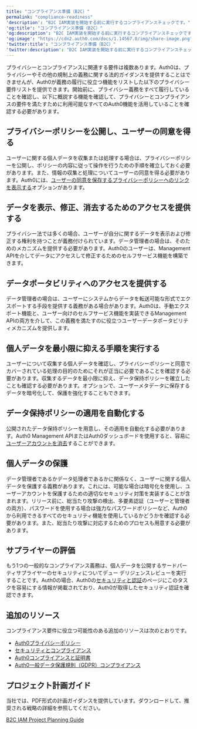 ```yaml
---
title: "コンプライアンス準備（B2C）"
permalink: "compliance-readiness"
'description': "B2C IAM実装を開始する前に実行するコンプライアンスチェックです。"
'og:title': "コンプライアンス準備（B2C）"
'og:description': "B2C IAM実装を開始する前に実行するコンプライアンスチェックです。"
'og:image': "https://cdn2.auth0.com/docs/1.14567.0/img/share-image.png"
'twitter:title': "コンプライアンス準備（B2C）"
'twitter:description': "B2C IAM実装を開始する前に実行するコンプライアンスチェックです。"
---
```


プライバシーとコンプライアンスに関連する要件は複数あります。Auth0は、プライバシーやその他の規制上の義務に関する法的ガイダンスを提供することはできませんが、Auth0が義務の履行に役立つ機能をリストした以下のプライバシー要件リストを提供できます。開始前に、プライバシー義務をすべて履行していることを確認し、以下に概説する機能を確認して、プライバシーとコンプライアンスの要件を満たすために利用可能なすべてのAuth0機能を活用していることを確認する必要があります。

## プライバシーポリシーを公開し、ユーザーの同意を得る

ユーザーに関する個人データを収集または処理する場合は、プライバシーポリシーを公開し、ポリシーの内容に従って操作を行うための手順を確立しておく必要があります。また、情報の収集と処理についてユーザーの同意を得る必要があります。Auth0には、[ユーザーの同意を保存するプライバシーポリシーへのリンクを表示する](/docs/ja-jp/secure/data-privacy-and-compliance/gdpr)オプションがあります。

## データを表示、修正、消去するためのアクセスを提供する

プライバシー法では多くの場合、ユーザーが自分に関するデータを表示および修正する権利を持つことが義務付けられています。データ管理者の場合は、そのためのメカニズムを提供する必要があります。Auth0のユーザーは、<Tooltip data-tooltip-id="react-containers-DefinitionTooltip-0" href="/docs/ja-jp/glossary?term=management-api" tip="Management API: 顧客が管理タスクを実行できるようにするための製品。" cta="用語集の表示">Management API</Tooltip>を介してデータにアクセスして修正するためのセルフサービス機能を構築できます。

## データポータビリティへのアクセスを提供する

データ管理者の場合は、ユーザーにシステムからデータを転送可能な形式でエクスポートする手段を提供する義務がある場合があります。Auth0は、手動エクスポート機能と、ユーザー向けのセルフサービス機能を実装できるManagement APIの両方を介して、この義務を満たすのに役立つユーザーデータポータビリティメカニズムを提供します。

## 個人データを最小限に抑える手順を実行する

ユーザーについて収集する個人データを確認し、プライバシーポリシーと同意でカバーされている処理の目的のためにそれが正当に必要であることを確認する必要があります。収集するデータを最小限に抑え、データ保持ポリシーを確立したことも確認する必要があります。オプションで、ユーザーメタデータに保存するデータを暗号化して、保護を強化することもできます。

## データ保持ポリシーの適用を自動化する

公開されたデータ保持ポリシーを用意し、その適用を自動化する必要があります。Auth0 Management APIまたはAuth0ダッシュボードを使用すると、容易に[ユーザーアカウントを消去](/docs/ja-jp/secure/data-privacy-and-compliance/gdpr/gdpr-right-to-access-correct-and-erase-data)することができます。

## 個人データの保護

データ管理者であるかデータ処理者であるかに関係なく、ユーザーに関する個人データを保護する義務があります。これには、可能な場合は暗号化を使用し、ユーザーアカウントを保護するための適切なセキュリティ対策を実装することが含まれます。リリース前に、総当たり攻撃の検出、多要素認証（ユーザーと管理者の両方）、パスワードを使用する場合は強力なパスワードポリシーなど、Auth0から利用できるすべてのセキュリティ機能を使用しているかどうかを確認する必要があります。また、総当たり攻撃に対応するためのプロセスも用意する必要があります。

## サプライヤーの評価

もう1つの一般的なコンプライアンス義務は、個人データを公開するサードパーティサプライヤーのセキュリティについてデュー デリジェンスレビューを実行することです。Auth0の場合、Auth0の[セキュリティと認証](https://auth0.com/security/)のページにこのタスクを容易にする情報が掲載されており、Auth0が取得したセキュリティ認証を確認できます。

## 追加のリソース

コンプライアンス要件に役立つ可能性のある追加のリソースは次のとおりです。

* [Auth0プライバシーポリシー](https://auth0.com/privacy)
* [セキュリティとコンプライアンス](https://auth0.com/security/)
* [Auth0コンプライアンスと証明書](/docs/ja-jp/secure/data-privacy-and-compliance)
* [Auth0一般データ保護規則（GDPR）コンプライアンス](/docs/ja-jp/secure/data-privacy-and-compliance/gdpr)

## プロジェクト計画ガイド

当社では、PDF形式の計画ガイダンスを提供しています。ダウンロードして、推奨される戦略の詳細を参照してください。

[B2C IAM Project Planning Guide](/docs//assets.ctfassets.net/cdy7uua7fh8z/3er1aEQ7Ul0q3c9leJWczR/b1f18b4c16abb7e78b01e4eb2b52bb8e/B2C_Project_Planning.pdf)